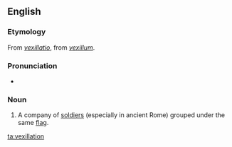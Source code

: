 ==English==

===Etymology===
From {{etyl|la|en}} ''[[vexillatio]]'', from ''[[vexillum]]''.

===Pronunciation===
* {{IPA|/vɛksɪˈleɪʃən/}}

===Noun===
{{en-noun}}

# A company of [[soldiers]] (especially in ancient Rome) grouped under the same [[flag]].

[[ta:vexillation]]